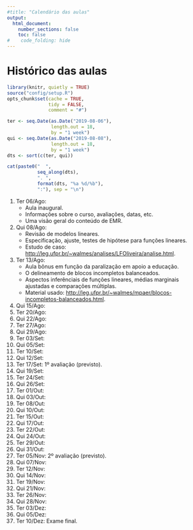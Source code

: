 ```yaml
---
#title: "Calendário das aulas"
output:
  html_document:
    number_sections: false
    toc: false
#    code_folding: hide
---
```


# Histórico das aulas

```r
library(knitr, quietly = TRUE)
source("config/setup.R")
opts_chunk$set(cache = TRUE,
               tidy = FALSE,
               comment = "#")
```
```r
ter <- seq.Date(as.Date("2019-08-06"),
                length.out = 18,
                by = "1 week")
qui <- seq.Date(as.Date("2019-08-08"),
                length.out = 18,
                by = "1 week")
dts <- sort(c(ter, qui))

cat(paste0("  ",
           seq_along(dts),
           ". ",
           format(dts, "%a %d/%b"),
           ":"), sep = "\n")
```

  1. Ter 06/Ago:
     * Aula inaugural.
     * Informações sobre o curso, avaliações, datas, etc.
     * Uma visão geral do conteúdo de EMR.
  2. Qui 08/Ago:
     * Revisão de modelos lineares.
     * Especificação, ajuste, testes de hipótese para funções lineares.
     * Estudo de caso: <http://leg.ufpr.br/~walmes/analises/LFOliveira/analise.html>.
  3. Ter 13/Ago:
     * Aula bônus em função da paralização em apoio a educação.
     * O delineamento de blocos incompletos balanceados.
     * Aspectos inferênciais de funções lineares, médias marginais
       ajustadas e comparações múltiplas.
     * Material usado:
       <http://leg.ufpr.br/~walmes/mpaer/blocos-incompletos-balanceados.html>.
  4. Qui 15/Ago:
  5. Ter 20/Ago:
  6. Qui 22/Ago:
  7. Ter 27/Ago:
  8. Qui 29/Ago:
  9. Ter 03/Set:
  10. Qui 05/Set:
  11. Ter 10/Set:
  12. Qui 12/Set:
  13. Ter 17/Set: 1º avaliação (previsto).
  14. Qui 19/Set:
  15. Ter 24/Set:
  16. Qui 26/Set:
  17. Ter 01/Out:
  18. Qui 03/Out:
  19. Ter 08/Out:
  20. Qui 10/Out:
  21. Ter 15/Out:
  22. Qui 17/Out:
  23. Ter 22/Out:
  24. Qui 24/Out:
  25. Ter 29/Out:
  26. Qui 31/Out:
  27. Ter 05/Nov: 2º avaliação (previsto).
  28. Qui 07/Nov:
  29. Ter 12/Nov:
  30. Qui 14/Nov:
  31. Ter 19/Nov:
  32. Qui 21/Nov:
  33. Ter 26/Nov:
  34. Qui 28/Nov:
  35. Ter 03/Dez:
  36. Qui 05/Dez:
  36. Ter 10/Dez: Exame final.
